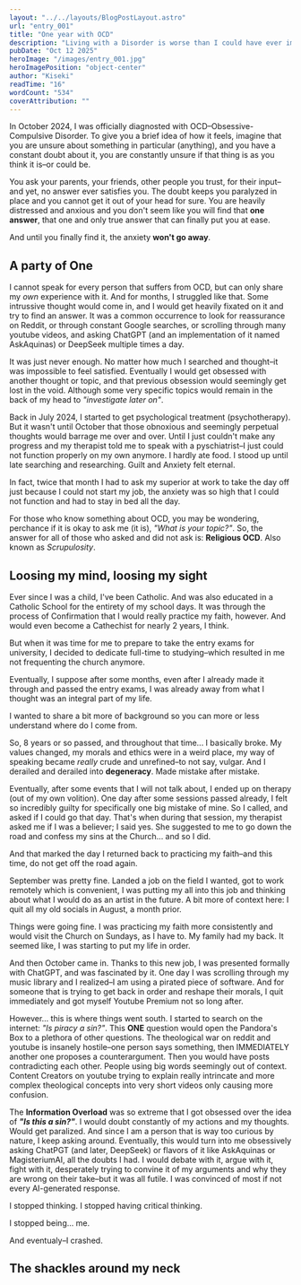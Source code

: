 ```yaml
---
layout: "../../layouts/BlogPostLayout.astro"
url: "entry_001"
title: "One year with OCD"
description: "Living with a Disorder is worse than I could have ever imagined–but recovery is possible. We will get there."
pubDate: "Oct 12 2025"
heroImage: "/images/entry_001.jpg"
heroImagePosition: "object-center"
author: "Kiseki"
readTime: "16"
wordCount: "534"
coverAttribution: ""
---
```


In October 2024, I was officially diagnosted with OCD–Obsessive-Compulsive Disorder. To give you a brief idea of how it feels, imagine that you are unsure about something in particular (anything), and you have a constant doubt about it, you are constantly unsure if that thing is as you think it is–or could be.

You ask your parents, your friends, other people you trust, for their input–and yet, no answer ever satisfies you. The doubt keeps you paralyzed in place and you cannot get it out of your head for sure. You are heavily distressed and anxious and you don't seem like you will find that **one answer**, that one and only true answer that can finally put you at ease.

And until you finally find it, the anxiety **won't go away**.

## A party of One

I cannot speak for every person that suffers from OCD, but can only share my _own_ experience with it. And for months, I struggled like that. Some intrussive thought would come in, and I would get heavily fixated on it and try to find an answer. It was a common occurrence to look for reassurance on Reddit, or through constant Google searches, or scrolling through many youtube videos, and asking ChatGPT (and an implementation of it named AskAquinas) or DeepSeek multiple times a day.

It was just never enough. No matter how much I searched and thought–it was impossible to feel satisfied. Eventually I would get obsessed with another thought or topic, and that previous obsession would seemingly get lost in the void. Although some very specific topics would remain in the back of my head to _"investigate later on"_.

Back in July 2024, I started to get psychological treatment (psychotherapy). But it wasn't until October that those obnoxious and seemingly perpetual thoughts would barrage me over and over. Until I just couldn't make any progress and my therapist told me to speak with a pyschiatrist–I just could not function properly on my own anymore. I hardly ate food. I stood up until late searching and researching. Guilt and Anxiety felt eternal.

In fact, twice that month I had to ask my superior at work to take the day off just because I could not start my job, the anxiety was so high that I could not function and had to stay in bed all the day.

For those who know something about OCD, you may be wondering, perchance if it is okay to ask me (it is), _"What is your topic?"_. So, the answer for all of those who asked and did not ask is: **Religious OCD**. Also known as _Scrupulosity_.

## Loosing my mind, loosing my sight

Ever since I was a child, I've been Catholic. And was also educated in a Catholic School for the entirety of my school days. It was through the process of Confirmation that I would really practice my faith, however. And would even become a Cathechist for nearly 2 years, I think.

But when it was time for me to prepare to take the entry exams for university, I decided to dedicate full-time to studying–which resulted in me not frequenting the church anymore.

Eventually, I suppose after some months, even after I already made it through and passed the entry exams, I was already away from what I thought was an integral part of my life.

I wanted to share a bit more of background so you can more or less understand where do I come from.

So, 8 years or so passed, and throughout that time... I basically broke. My values changed, my morals and ethics were in a weird place, my way of speaking became _really_ crude and unrefined–to not say, vulgar. And I derailed and derailed into **degeneracy**. Made mistake after mistake.

Eventually, after some events that I will not talk about, I ended up on therapy (out of my own volition). One day after some sessions passed already, I felt so incredibly guilty for specifically one big mistake of mine. So I called, and asked if I could go that day. That's when during that session, my therapist asked me if I was a believer; I said yes. She suggested to me to go down the road and confess my sins at the Church... and so I did.

And that marked the day I returned back to practicing my faith–and this time, do not get off the road again.

September was pretty fine. Landed a job on the field I wanted, got to work remotely which is convenient, I was putting my all into this job and thinking about what I would do as an artist in the future. A bit more of context here: I quit all my old socials in August, a month prior.

Things were going fine. I was practicing my faith more consistently and would visit the Church on Sundays, as I have to. My family had my back. It seemed like, I was starting to put my life in order.

And then October came in. Thanks to this new job, I was presented formally with ChatGPT, and was fascinated by it. One day I was scrolling through my music library and I realized–I am using a pirated piece of software. And for someone that is trying to get back in order and reshape their morals, I quit immediately and got myself Youtube Premium not so long after.

However... this is where things went south. I started to search on the internet: _"Is piracy a sin?"_. This **ONE** question would open the Pandora's Box to a plethora of other questions. The theological war on reddit and youtube is insanely hostile–one person says something, then IMMEDIATELY another one proposes a counterargument. Then you would have posts contradicting each other. People using big words seemingly out of context. Content Creators on youtube trying to explain really intrincate and more complex theological concepts into very short videos only causing more confusion.

The **Information Overload** was so extreme that I got obsessed over the idea of **_"Is this a sin?"_**. I would doubt constantly of my actions and my thoughts. Would get paralized. And since I am a person that is way too curious by nature, I keep asking around. Eventually, this would turn into me obsessively asking ChatPGT (and later, DeepSeek) or flavors of it like AskAquinas or MagisteriumAI, all the doubts I had. I would debate with it, argue with it, fight with it, desperately trying to convine it of my arguments and why they are wrong on their take–but it was all futile. I was convinced of most if not every AI-generated response.

I stopped thinking. I stopped having critical thinking.

I stopped being... me.

And eventualy–I crashed.

## The shackles around my neck
